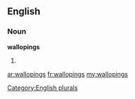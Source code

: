==English==

===Noun===
'''wallopings'''

# {{plural of|[[walloping]]}}

[[Category:English plurals]]

[[ar:wallopings]]
[[fr:wallopings]]
[[my:wallopings]]